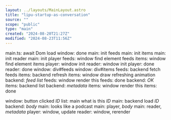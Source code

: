 ```yaml
---
layout: ../layouts/MainLayout.astro
title: "lipu-startup-as-conversation"
source: ""
scope: "public"
type: "main"
created: "2024-08-20T21:27Z"
modified: "2024-08-23T11:56Z"
---
```


main.ts: await Dom load
window: done
main: init feeds
main: init items
main: init reader
main: init player
feeds: window find element feeds
items: window find element items
player: window init
reader: window init
player: done
reader: done
window: div#feeds
window: div#items
feeds: backend fetch feeds
items: backend refresh
items: window draw refreshing animation
backend: *feed list*
feeds: window render this
feeds: done
backend: *OK*
items: backend list
backend: *metadata*
items: window render this
items: done

window: button clicked *ID*
list: main what is this *ID*
main: backend load *ID*
backend: *body*
main: looks like a podcast
main: player, *body*
main: reader, *metadata*
player: window, update
reader: window, rerender